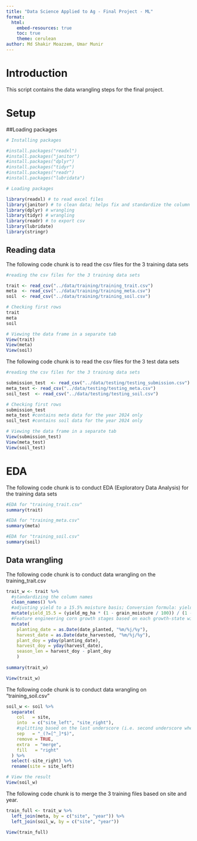 ```yaml
---
title: "Data Science Applied to Ag - Final Project - ML"
format:
  html:
    embed-resources: true
    toc: true
    theme: cerulean
author: Md Shakir Moazzem, Umar Munir
---
```


# Introduction  

This script contains the data wrangling steps for the final project.  

# Setup  

##Loading packages  

```r

# Installing packages

#install.packages("readxl")
#install.packages("janitor")
#install.packages("dplyr")
#install.packages("tidyr")
#install.packages("readr")
#install.packages("lubridata")

# Loading packages 

library(readxl) # to read excel files
library(janitor) # to clean data; helps fix and standardize the column names
library(dplyr) # wrangling
library(tidyr) # wrangling
library(readr) # to export csv
library(lubridate)
library(stringr)

```


## Reading data  

The following code chunk is to read the csv files for the 3 training data sets

```r

#reading the csv files for the 3 training data sets 

trait <- read_csv("../data/training/training_trait.csv") 
meta  <- read_csv("../data/training/training_meta.csv")
soil  <- read_csv("../data/training/training_soil.csv")

# Checking first rows
trait
meta
soil

# Viewing the data frame in a separate tab
View(trait)
View(meta)
View(soil)

```

The following code chunk is to read the csv files for the 3 test data sets

```r

#reading the csv files for the 3 training data sets 

submission_test  <- read_csv("../data/testing/testing_submission.csv")
meta_test <- read_csv("../data/testing/testing_meta.csv") 
soil_test  <- read_csv("../data/testing/testing_soil.csv")

# Checking first rows
submission_test
meta_test #contains meta data for the year 2024 only
soil_test #contains soil data for the year 2024 only

# Viewing the data frame in a separate tab
View(submission_test)
View(meta_test)
View(soil_test)


```

# EDA 

The following code chunk is to conduct EDA (Exploratory Data Analysis) for the training data sets

```r

#EDA for "training_trait.csv"
summary(trait)

#EDA for "training_meta.csv"
summary(meta)

#EDA for "training_soil.csv"
summary(soil)

```

## Data wrangling 

The following code chunk is to conduct data wrangling on the training_trait.csv

```r

trait_w <- trait %>%
  #standardizing the column names
  clean_names() %>%
  #adjusting yield to a 15.5% moisture basis; Conversion formula: yield_15.5 = (yield * (1 - M/100)) / (1 - 0.155)
  mutate(yield_15.5 = (yield_mg_ha * (1 - grain_moisture / 100)) / (1 - 0.155)) %>%
  #Feature engineering corn growth stages based on each growth‐state window using planting and harvest date  
  mutate(
    planting_date = as.Date(date_planted, "%m/%j/%y"),
    harvest_date = as.Date(date_harvested, "%m/%j/%y"),
    plant_doy = yday(planting_date),
    harvest_doy = yday(harvest_date),
    season_len = harvest_doy - plant_doy
    )
  
summary(trait_w)

View(trait_w)


```
The following code chunk is to conduct data wrangling on  "training_soil.csv"


```r

soil_w <- soil %>%
  separate(
    col   = site,
    into  = c("site_left", "site_right"),
    #splitting based on the last underscore (i.e. second underscore where present)
    sep   = "_(?=[^_]*$)",
    remove = TRUE,
    extra  = "merge",
    fill   = "right"
  ) %>%
  select(-site_right) %>%
  rename(site = site_left)

# View the result
View(soil_w)

```

The following code chunk is to merge the 3 training files based on site and year.

```r

train_full <- trait_w %>%
  left_join(meta, by = c("site", "year")) %>%
  left_join(soil_w, by = c("site", "year"))

View(train_full)

```























































